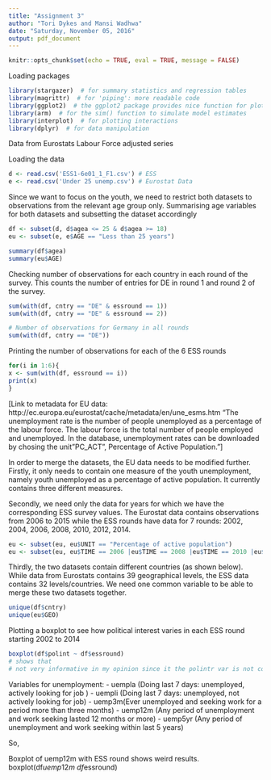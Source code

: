 ```yaml
---
title: "Assignment 3"
author: "Tori Dykes and Mansi Wadhwa"
date: "Saturday, November 05, 2016"
output: pdf_document
---
```


```r
knitr::opts_chunk$set(echo = TRUE, eval = TRUE, message = FALSE)

```

Loading packages
```r
library(stargazer)  # for summary statistics and regression tables
library(magrittr)  # for 'piping': more readable code
library(ggplot2)  # the ggplot2 package provides nice function for plotting
library(arm)  # for the sim() function to simulate model estimates
library(interplot)  # for plotting interactions
library(dplyr)  # for data manipulation

```

Data from Eurostats Labour Force adjusted series 

Loading the data

```r
d <- read.csv('ESS1-6e01_1_F1.csv') # ESS
e <- read.csv('Under 25 unemp.csv') # Eurostat Data
```

Since we want to focus on the youth, we need to restrict both datasets to observations from the relevant age group only. 
Summarising age variables for both datasets and subsetting the dataset accordingly


```r
df <- subset(d, d$agea <= 25 & d$agea >= 18)
eu <- subset(e, e$AGE == "Less than 25 years")

summary(df$agea)
summary(eu$AGE)
```

Checking number of observations for each country in each round of the survey.
This counts the number of entries for DE in round 1 and round 2 of the survey.

```r
sum(with(df, cntry == "DE" & essround == 1))
sum(with(df, cntry == "DE" & essround == 2))

# Number of observations for Germany in all rounds
sum(with(df, cntry == "DE"))

```

Printing the number of observations for each of the 6 ESS rounds
```r
for(i in 1:6){
x <- sum(with(df, essround == i))
print(x)
}
```

[Link to metadata for EU data: http://ec.europa.eu/eurostat/cache/metadata/en/une_esms.htm
"The unemployment rate is the number of people unemployed as a percentage of the labour force. The labour force is the total number of people employed and unemployed. In the database, unemployment rates can be downloaded by chosing the unit "PC_ACT", Percentage of Active Population."]

In order to merge the datasets, the EU data needs to be modified further. Firstly, it only needs to contain one measure of the youth unemployment, namely youth unemployed as a percentage of active population. It currently contains three different measures. 

Secondly, we need only the data for years for which we have the corresponding ESS survey values. The Eurostat data contains observations from 2006 to 2015 while the ESS rounds have data for 7 rounds: 2002, 2004, 2006, 2008, 2010, 2012, 2014.


```r
eu <- subset(eu, eu$UNIT == "Percentage of active population")
eu <- subset(eu, eu$TIME == 2006 |eu$TIME == 2008 |eu$TIME == 2010 |eu$TIME == 2012| eu$TIME == 2014)
```

Thirdly, the two datasets contain different countries (as shown below). 
While data from Eurostats contains 39 geographical levels, the ESS data contains 32 levels/countries. We need one common variable to be able to merge these two datasets together.
```r
unique(df$cntry)
unique(eu$GEO)
```



Plotting a boxplot to see how political interest varies in each ESS round starting 2002 to 2014

```r
boxplot(df$polint ~ df$essround)
# shows that 
# not very informative in my opinion since it the polintr var is not continuous 
```

Variables for unemployment:
- uempla (Doing last 7 days: unemployed, actively looking for job )
- uempli (Doing last 7 days: unemployed, not actively looking for job)
- uemp3m(Ever unemployed and seeking work for a period more than three months)
- uemp12m (Any period of unemployment and work seeking lasted 12 months or more)
- uemp5yr (Any period of unemployment and work seeking within last 5 years)



So, 



Boxplot of uemp12m with ESS round shows weird results. 
boxplot(df$uemp12m ~ df$essround)


